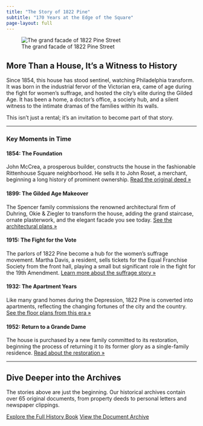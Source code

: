 ```yaml
---
title: "The Story of 1822 Pine"
subtitle: "170 Years at the Edge of the Square"
page-layout: full
---
```


::: {.hero-full}
![The grand facade of 1822 Pine Street](images/property/DSC00064.jpg){.hero-image}
:::

## More Than a House, It's a Witness to History

Since 1854, this house has stood sentinel, watching Philadelphia transform. It was born in the industrial fervor of the Victorian era, came of age during the fight for women's suffrage, and hosted the city's elite during the Gilded Age. It has been a home, a doctor's office, a society hub, and a silent witness to the intimate dramas of the families within its walls.

This isn't just a rental; it's an invitation to become part of that story.

---

### Key Moments in Time

::: {.story-timeline}
::: {.timeline-item}
#### 1854: The Foundation
John McCrea, a prosperous builder, constructs the house in the fashionable Rittenhouse Square neighborhood. He sells it to John Roset, a merchant, beginning a long history of prominent ownership. [Read the original deed &raquo;](documents.qmd#deed-1854)
:::

::: {.timeline-item}
#### 1899: The Gilded Age Makeover
The Spencer family commissions the renowned architectural firm of Duhring, Okie & Ziegler to transform the house, adding the grand staircase, ornate plasterwork, and the elegant facade you see today. [See the architectural plans &raquo;](architecture.qmd)
:::

::: {.timeline-item}
#### 1915: The Fight for the Vote
The parlors of 1822 Pine become a hub for the women's suffrage movement. Martha Davis, a resident, sells tickets for the Equal Franchise Society from the front hall, playing a small but significant role in the fight for the 19th Amendment. [Learn more about the suffrage story &raquo;](../chapters/03-votes-in-the-parlor.qmd)
:::

::: {.timeline-item}
#### 1932: The Apartment Years
Like many grand homes during the Depression, 1822 Pine is converted into apartments, reflecting the changing fortunes of the city and the country. [See the floor plans from this era &raquo;](../chapters/07-apartment-house-years.qmd)
:::

::: {.timeline-item}
#### 1952: Return to a Grande Dame
The house is purchased by a new family committed to its restoration, beginning the process of returning it to its former glory as a single-family residence. [Read about the restoration &raquo;](../chapters/08-back-to-grande-dame.qmd)
:::
:::

---

## Dive Deeper into the Archives

The stories above are just the beginning. Our historical archives contain over 65 original documents, from property deeds to personal letters and newspaper clippings.

::: {.cta-buttons}
[Explore the Full History Book](history-book.qmd){.btn .btn-primary .btn-lg}
[View the Document Archive](document-gallery.qmd){.btn .btn-outline-primary .btn-lg}
:::
